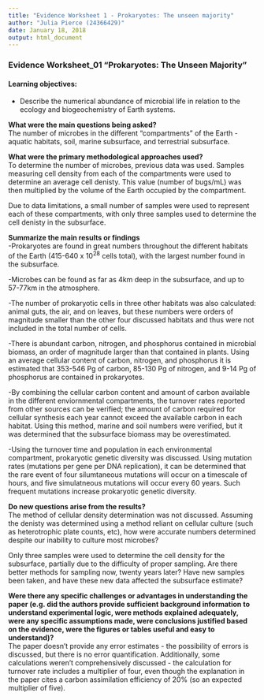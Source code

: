 ```yaml
---
title: "Evidence Worksheet 1 - Prokaryotes: The unseen majority"  
author: "Julia Pierce (24366429)"
date: January 18, 2018
output: html_document
---
```


### Evidence Worksheet_01 "Prokaryotes: The Unseen Majority"
#### Learning objectives:
* Describe the numerical abundance of microbial life in relation to the ecology and biogeochemistry of Earth systems.

**What were the main questions being asked?**  
The number of microbes in the different "compartments" of the Earth - aquatic habitats, soil, marine subsurface, and terrestrial subsurface. 

**What were the primary methodological approaches used?**  
To determine the number of microbes, previous data was used. Samples measuring cell density from each of the compartments were used to determine an average cell denisty. This value (number of bugs/mL) was then multiplied by the volume of the Earth occupied by the compartment.

Due to data limitations, a small number of samples were used to represent each of these compartments, with only three samples used to determine the cell denisty in the subsurface.

**Summarize the main results or findings**  
-Prokaryotes are found in great numbers throughout the different habitats of the Earth (415-640 x 10^28^ cells total), with the largest number found in the subsurface.

-Microbes can be found as far as 4km deep in the subsurface, and up to 57-77km in the atmosphere.

-The number of prokaryotic cells in three other habitats was also calculated: animal guts, the air, and on leaves, but these numbers were orders of magnitude smaller than the other four discussed habitats and thus were not included in the total number of cells.

-There is abundant carbon, nitrogen, and phosphorus contained in microbial biomass, an order of magnitude larger than that contained in plants. Using an average cellular content of carbon, nitrogen, and phosphorus it is estimated that 353-546 Pg of carbon, 85-130 Pg of nitrogen, and 9-14 Pg of phosphorus are contained in prokaryotes.

-By combining the cellular carbon content and amount of carbon available in the different enviornmental compartments, the turnover rates reported from other sources can be verified; the amount of carbon required for cellular synthesis each year cannot exceed the available carbon in each habitat. Using this method, marine and soil numbers were verified, but it was determined that the subsurface biomass may be overestimated.

-Using the turnover time and population in each environmental compartment, prokaryotic genetic diversity was discussed. Using mutation rates (mutations per gene per DNA replication), it can be determined that the rare event of four silumtaneous mutations will occur on a timescale of hours, and five simulatneous mutations will occur every 60 years. Such frequent mutations increase prokaryotic genetic diversity.

**Do new questions arise from the results?**  
The method of cellular density determination was not discussed. Assuming the denisty was determined using a method reliant on cellular culture (such as heterotrophic plate counts, etc), how were accurate numbers determined despite our inability to culture most microbes?

Only three samples were used to determine the cell density for the subsurface, partially due to the difficulty of proper sampling. Are there better methods for sampling now, twenty years later? Have new samples been taken, and have these new data affected the subsurface estimate?

**Were there any specific challenges or advantages in understanding the paper (e.g. did the authors provide sufficient background information to understand experimental logic, were methods explained adequately, were any specific assumptions made, were conclusions justified based on the evidence, were the figures or tables useful and easy to understand)?**  
The paper doesn't provide any error estimates - the possibility of errors is discussed, but there is no error quantification. Additionally, some calculations weren't comprehensively discussed - the calculation for turnover rate includes a multiplier of four, even though the explanation in the paper cites a carbon assimilation efficiency of 20% (so an expected multiplier of five).
